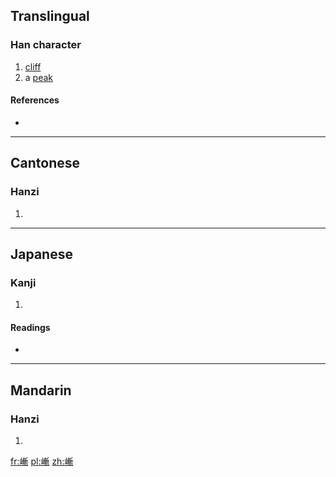 ==Translingual==

===Han character===
{{Han char|rn=46|rad=山|as=11|sn=14|four=|canj=山十十中 (UJJL), X山十十中 (XUJJL)|ids=⿰[[山]][[斬]]}}

# [[cliff]]
# a [[peak]]

====References====
* {{Han ref|kx=0318.290|dkj=08412|dj=0619.010|hdz=10793.040|uh=5D83|ud=23939}}

----

==Cantonese==

===Hanzi===
{{yue-hanzi|jyut=[[caam4]]|y=chaam4}}

# {{defn|lang=yue|sort=山11}}

----

==Japanese==

===Kanji===
{{ja-kanji|grade=|rs=山11}}

# {{defn|lang=ja|sort=山11}}

====Readings====
* {{ja-readings|on=[[さん]] (san), [[ざん]] (zan), [[せん]] (sen), [[ぜん]] (zen)|kun=[[けわしい]] (kewashii)}}

----

==Mandarin==

===Hanzi===
{{cmn-hanzi|pin=[[zhǎn]] ([[zhan3]])|wg=chan<sup>3</sup>}}

# {{defn|lang=cmn|sort=山11}}

[[fr:嶃]]
[[pl:嶃]]
[[zh:嶃]]
